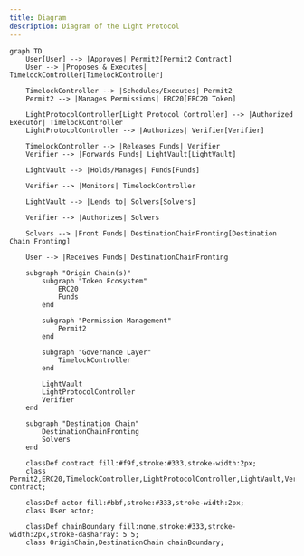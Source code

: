```yaml
---
title: Diagram
description: Diagram of the Light Protocol
---
```


```mermaid
graph TD
    User[User] --> |Approves| Permit2[Permit2 Contract]
    User --> |Proposes & Executes| TimelockController[TimelockController]

    TimelockController --> |Schedules/Executes| Permit2
    Permit2 --> |Manages Permissions| ERC20[ERC20 Token]

    LightProtocolController[Light Protocol Controller] --> |Authorized Executor| TimelockController
    LightProtocolController --> |Authorizes| Verifier[Verifier]

    TimelockController --> |Releases Funds| Verifier
    Verifier --> |Forwards Funds| LightVault[LightVault]

    LightVault --> |Holds/Manages| Funds[Funds]

    Verifier --> |Monitors| TimelockController

    LightVault --> |Lends to| Solvers[Solvers]

    Verifier --> |Authorizes| Solvers

    Solvers --> |Front Funds| DestinationChainFronting[Destination Chain Fronting]

    User --> |Receives Funds| DestinationChainFronting

    subgraph "Origin Chain(s)"
        subgraph "Token Ecosystem"
            ERC20
            Funds
        end

        subgraph "Permission Management"
            Permit2
        end

        subgraph "Governance Layer"
            TimelockController
        end

        LightVault
        LightProtocolController
        Verifier
    end

    subgraph "Destination Chain"
        DestinationChainFronting
        Solvers
    end

    classDef contract fill:#f9f,stroke:#333,stroke-width:2px;
    class Permit2,ERC20,TimelockController,LightProtocolController,LightVault,Verifier,DestinationChainFronting,Solvers contract;

    classDef actor fill:#bbf,stroke:#333,stroke-width:2px;
    class User actor;

    classDef chainBoundary fill:none,stroke:#333,stroke-width:2px,stroke-dasharray: 5 5;
    class OriginChain,DestinationChain chainBoundary;
```
